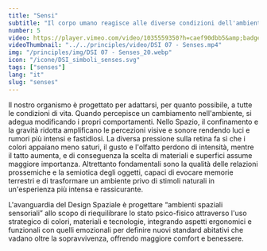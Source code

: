 ```yaml
---
title: "Sensi"
subtitle: "Il corpo umano reagisce alle diverse condizioni dell'ambiente extraterrestre con alterazioni fisiologiche, sensoriali e percettive che il Design Spaziale deve riequilibrare."
number: 5
video: https://player.vimeo.com/video/1035559350?h=caef90dbb5&amp;badge=0&amp;autopause=0&amp;player_id=0&amp;app_id=58479
videoThumbnail: "../../principles/video/DSI 07 - Senses.mp4"
img: "/principles/img/DSI 07 - Senses_20.webp"
icon: "/icone/DSI_simboli_senses.svg"
tags: ["senses"]
lang: "it"
slug: "senses"
---
```




Il nostro organismo è progettato per adattarsi, per quanto possibile, a tutte le condizioni di vita. Quando percepisce un cambiamento nell'ambiente, si adegua modificando i propri comportamenti. Nello Spazio, il confinamento e la gravità ridotta amplificano le percezioni visive e sonore rendendo luci e rumori più intensi e fastidiosi. La diversa pressione sulla retina fa sì che i colori appaiano meno saturi, il gusto e l'olfatto perdono di intensità, mentre il tatto aumenta, e di conseguenza la scelta di materiali e superfici assume maggiore importanza. Altrettanto fondamentali sono la qualità delle relazioni prossemiche e la semiotica degli oggetti, capaci di evocare memorie terrestri e di trasformare un ambiente privo di stimoli naturali in un'esperienza più intensa e rassicurante.

L'avanguardia del Design Spaziale è progettare “ambienti spaziali sensoriali” allo scopo di riequilibrare lo stato psico-fisico attraverso l'uso strategico di colori, materiali e tecnologie, integrando aspetti ergonomici e funzionali con quelli emozionali per definire nuovi standard abitativi che vadano oltre la sopravvivenza, offrendo maggiore comfort e benessere.

